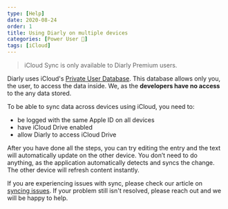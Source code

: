 ```yaml
---
type: [Help]
date: 2020-08-24
order: 1
title: Using Diarly on multiple devices
categories: [Power User 🚀]
tags: [iCloud]
---
```


> iCloud Sync is only available to Diarly Premium users.

Diarly uses iCloud's [Private User Database](https://developer.apple.com/documentation/cloudkit/ckcontainer/1399205-privateclouddatabase). This database allows only you, the user, to access the data inside. We, as the **developers have no access** to the any data stored.

To be able to sync data across devices using iCloud, you need to:

- be logged with the same Apple ID on all devices
- have iCloud Drive enabled
- allow Diarly to access iCloud Drive

After you have done all the steps, you can try editing the entry and the text will automatically update on the other device. You don’t need to do anything, as the application automatically detects and syncs the change. The other device will refresh content instantly.

If you are experiencing issues with sync, please check our article on [syncing issues](/help/syncing-issues). If your problem still isn't resolved, please reach out and we will be happy to help.
